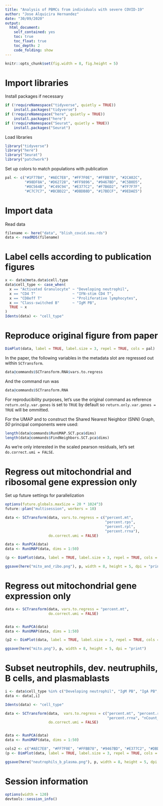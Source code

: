 ```yaml
---
title: "Analysis of PBMCs from individuals with severe COVID-19"
author: "Jose Alquicira Hernandez"
date: "30/09/2020"
output: 
  html_document:
    self_contained: yes
    toc: true
    toc_float: true
    toc_depth: 2
    code_folding: show
---
```


```r
knitr::opts_chunk$set(fig.width = 8, fig.height = 5)
```

# Import libraries

Install packages if necessary

```r
if (!requireNamespace("tidyverse", quietly = TRUE))
    install.packages("tidyverse")
if (!requireNamespace("here", quietly = TRUE))
    install.packages("here")
if (!requireNamespace("Seurat", quietly = TRUE))
    install.packages("Seurat")
```

Load libraries

```r
library("tidyverse")
library("here")
library("Seurat")
library("patchwork")
```

Set up colors to match populations with publication

```r
pal <- c("#1F77B4", "#AEC7E8", "#FF7F0E", "#FFBB78", "#2CA02C",
         "#98DF8A", "#D62728", "#FF9896", "#9467BD", "#C5B0D5",
         "#8C564B", "#C49C94", "#E377C2", "#F7B6D2", "#7F7F7F",
         "#C7C7C7", "#BCBD22", "#DBDB8D", "#17BECF", "#9EDAE5")
```

# Import data

Read data

```r
filename <- here("data", "blish_covid.seu.rds")
data <- readRDS(filename)
```


# Label cells according to publication figures

```r
x <- data@meta.data$cell.type 
data$cell_type <- case_when(
  x == "Activated Granulocyte" ~ "Developing neutrophil",
  x == "CD4 T"                 ~ "IFN-stim CD4 T",
  x == "CD8eff T"              ~ "Proliferative lymphocytes",
  x == "Class-switched B"      ~ "IgM PB",
  TRUE ~ x
)
Idents(data) <- "cell_type"
```

# Reproduce original figure from paper

```r
DimPlot(data, label = TRUE, label.size = 3, repel = TRUE, cols = pal)
```

In the paper, the following variables in the metadata slot are regressed out
within `SCTransform`.

```r
data@commands$SCTransform.RNA$vars.to.regress
```

And the command run was

```r
data@commands$SCTransform.RNA
```

For reproducibility purposes, let's use the original command as reference
`return.only.var.genes` is set to `TRUE` by default so 
`return.only.var.genes = TRUE` will be ommitted.

For the UMAP and to construct the Shared Nearest Neighbor (SNN) Graph, *50* 
principal components were used:


```r
length(data@commands$RunUMAP.SCT.pca$dims)
length(data@commands$FindNeighbors.SCT.pca$dims)
```

As we're only interested in the scaled pearson residuals, let's set
`do.correct.umi = FALSE`.


# Regress out mitochondrial and ribosomal gene expression only

Set up future settings for parallelization

```r
options(future.globals.maxSize = 20 * 1024^3)
future::plan("multisession", workers = 10)
```


```r
data <- SCTransform(data, vars.to.regress = c("percent.mt", 
                                              "percent.rps", 
                                              "percent.rpl", 
                                              "percent.rrna"), 
                    do.correct.umi = FALSE)

data <- RunPCA(data)
data <- RunUMAP(data, dims = 1:50)
```

```r
(p <- DimPlot(data, label = TRUE, label.size = 3, repel = TRUE, cols = pal))
```

```r
ggsave(here("mito_and_ribo.png"), p, width = 8, height = 5, dpi = "print")
```


# Regress out mitochondrial gene expression only


```r
data <- SCTransform(data, vars.to.regress = "percent.mt", 
                    do.correct.umi = FALSE)


data <- RunPCA(data)
data <- RunUMAP(data, dims = 1:50)
```

```r
(p2 <- DimPlot(data, label = TRUE, label.size = 3, repel = TRUE, cols = pal))
```

```r
ggsave(here("mito.png"), p, width = 8, height = 5, dpi = "print")
```


# Subset neutrophils, dev. neutruphils, B cells, and plasmablasts


```r
i <- data$cell_type %in% c("Developing neutrophil", "IgM PB", "IgA PB", "IgG PB", "Neutrophil", "B")
data <- data[,i]

Idents(data) <- "cell_type"

data <- SCTransform(data,  vars.to.regress = c("percent.mt", "percent.rps", "percent.rpl",
                                               "percent.rrna", "nCount_RNA", "nFeature_RNA"),
                    do.correct.umi = FALSE)


data <- RunPCA(data)
data <- RunUMAP(data, dims = 1:50)
```


```r
cols2 <- c("#AEC7E8", "#FF7F0E", "#FFBB78", "#9467BD", "#E377C2", "#DBDB8D")
(p <- DimPlot(data, label = TRUE, label.size = 3, repel = TRUE, cols = cols2))
```

```r
ggsave(here("neutrophils_b_plasma.png"), p, width = 8, height = 5, dpi = "print")
```


# Session information

```r
options(width = 120)
devtools::session_info()
```

